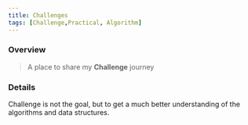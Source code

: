 ```yaml
---
title: Challenges
tags: [Challenge,Practical, Algorithm]
---
```


### Overview

> A place to share my **Challenge** journey


### Details

Challenge is not the goal, but to get a much better understanding of the algorithms and data structures.